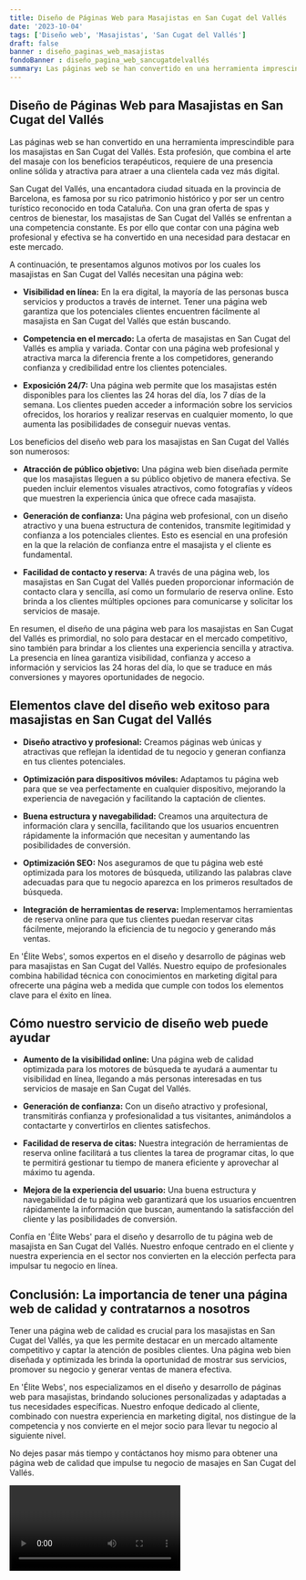 ```yaml
---
title: Diseño de Páginas Web para Masajistas en San Cugat del Vallés
date: '2023-10-04'
tags: ['Diseño web', 'Masajistas', 'San Cugat del Vallés']
draft: false
banner : diseño_paginas_web_masajistas
fondoBanner : diseño_pagina_web_sancugatdelvallés
summary: Las páginas web se han convertido en una herramienta imprescindible para los masajistas en San Cugat del Vallés. Esta profesión, que combina el arte del masaje con los beneficios terapéuticos, requiere de una presencia online sólida y atractiva para atraer a una clientela cada vez más digital.
---
```


## Diseño de Páginas Web para Masajistas en San Cugat del Vallés

Las páginas web se han convertido en una herramienta imprescindible para los masajistas en San Cugat del Vallés. Esta profesión, que combina el arte del masaje con los beneficios terapéuticos, requiere de una presencia online sólida y atractiva para atraer a una clientela cada vez más digital.

San Cugat del Vallés, una encantadora ciudad situada en la provincia de Barcelona, es famosa por su rico patrimonio histórico y por ser un centro turístico reconocido en toda Cataluña. Con una gran oferta de spas y centros de bienestar, los masajistas de San Cugat del Vallés se enfrentan a una competencia constante. Es por ello que contar con una página web profesional y efectiva se ha convertido en una necesidad para destacar en este mercado.

A continuación, te presentamos algunos motivos por los cuales los masajistas en San Cugat del Vallés necesitan una página web:

- **Visibilidad en línea:** En la era digital, la mayoría de las personas busca servicios y productos a través de internet. Tener una página web garantiza que los potenciales clientes encuentren fácilmente al masajista en San Cugat del Vallés que están buscando.

- **Competencia en el mercado:** La oferta de masajistas en San Cugat del Vallés es amplia y variada. Contar con una página web profesional y atractiva marca la diferencia frente a los competidores, generando confianza y credibilidad entre los clientes potenciales.

- **Exposición 24/7:** Una página web permite que los masajistas estén disponibles para los clientes las 24 horas del día, los 7 días de la semana. Los clientes pueden acceder a información sobre los servicios ofrecidos, los horarios y realizar reservas en cualquier momento, lo que aumenta las posibilidades de conseguir nuevas ventas.

Los beneficios del diseño web para los masajistas en San Cugat del Vallés son numerosos:

- **Atracción de público objetivo:** Una página web bien diseñada permite que los masajistas lleguen a su público objetivo de manera efectiva. Se pueden incluir elementos visuales atractivos, como fotografías y vídeos que muestren la experiencia única que ofrece cada masajista.

- **Generación de confianza:** Una página web profesional, con un diseño atractivo y una buena estructura de contenidos, transmite legitimidad y confianza a los potenciales clientes. Esto es esencial en una profesión en la que la relación de confianza entre el masajista y el cliente es fundamental.

- **Facilidad de contacto y reserva:** A través de una página web, los masajistas en San Cugat del Vallés pueden proporcionar información de contacto clara y sencilla, así como un formulario de reserva online. Esto brinda a los clientes múltiples opciones para comunicarse y solicitar los servicios de masaje.

En resumen, el diseño de una página web para los masajistas en San Cugat del Vallés es primordial, no solo para destacar en el mercado competitivo, sino también para brindar a los clientes una experiencia sencilla y atractiva. La presencia en línea garantiza visibilidad, confianza y acceso a información y servicios las 24 horas del día, lo que se traduce en más conversiones y mayores oportunidades de negocio.

<GifSeo />

<Cta />

## Elementos clave del diseño web exitoso para masajistas en San Cugat del Vallés

- **Diseño atractivo y profesional:** Creamos páginas web únicas y atractivas que reflejan la identidad de tu negocio y generan confianza en tus clientes potenciales.

- **Optimización para dispositivos móviles:** Adaptamos tu página web para que se vea perfectamente en cualquier dispositivo, mejorando la experiencia de navegación y facilitando la captación de clientes.

- **Buena estructura y navegabilidad:** Creamos una arquitectura de información clara y sencilla, facilitando que los usuarios encuentren rápidamente la información que necesitan y aumentando las posibilidades de conversión.

- **Optimización SEO:** Nos aseguramos de que tu página web esté optimizada para los motores de búsqueda, utilizando las palabras clave adecuadas para que tu negocio aparezca en los primeros resultados de búsqueda.

- **Integración de herramientas de reserva:** Implementamos herramientas de reserva online para que tus clientes puedan reservar citas fácilmente, mejorando la eficiencia de tu negocio y generando más ventas.

En 'Élite Webs', somos expertos en el diseño y desarrollo de páginas web para masajistas en San Cugat del Vallés. Nuestro equipo de profesionales combina habilidad técnica con conocimientos en marketing digital para ofrecerte una página web a medida que cumple con todos los elementos clave para el éxito en línea.

## Cómo nuestro servicio de diseño web puede ayudar

- **Aumento de la visibilidad online:** Una página web de calidad optimizada para los motores de búsqueda te ayudará a aumentar tu visibilidad en línea, llegando a más personas interesadas en tus servicios de masaje en San Cugat del Vallés.

- **Generación de confianza:** Con un diseño atractivo y profesional, transmitirás confianza y profesionalidad a tus visitantes, animándolos a contactarte y convertirlos en clientes satisfechos.

- **Facilidad de reserva de citas:** Nuestra integración de herramientas de reserva online facilitará a tus clientes la tarea de programar citas, lo que te permitirá gestionar tu tiempo de manera eficiente y aprovechar al máximo tu agenda.

- **Mejora de la experiencia del usuario:** Una buena estructura y navegabilidad de tu página web garantizará que los usuarios encuentren rápidamente la información que buscan, aumentando la satisfacción del cliente y las posibilidades de conversión.

Confía en 'Élite Webs' para el diseño y desarrollo de tu página web de masajista en San Cugat del Vallés. Nuestro enfoque centrado en el cliente y nuestra experiencia en el sector nos convierten en la elección perfecta para impulsar tu negocio en línea.

## Conclusión: La importancia de tener una página web de calidad y contratarnos a nosotros

Tener una página web de calidad es crucial para los masajistas en San Cugat del Vallés, ya que les permite destacar en un mercado altamente competitivo y captar la atención de posibles clientes. Una página web bien diseñada y optimizada les brinda la oportunidad de mostrar sus servicios, promover su negocio y generar ventas de manera efectiva.

En 'Élite Webs', nos especializamos en el diseño y desarrollo de páginas web para masajistas, brindando soluciones personalizadas y adaptadas a tus necesidades específicas. Nuestro enfoque dedicado al cliente, combinado con nuestra experiencia en marketing digital, nos distingue de la competencia y nos convierte en el mejor socio para llevar tu negocio al siguiente nivel.

No dejes pasar más tiempo y contáctanos hoy mismo para obtener una página web de calidad que impulse tu negocio de masajes en San Cugat del Vallés.

<Video />

<CtaBot job='Masajistas' city='San Cugat del Vallés'/>

<Gmaps query='San Cugat del Vallés+españa+maps' />